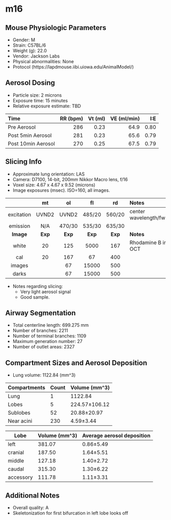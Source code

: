# m16

## Mouse Physiologic Parameters

  * Gender: M
  * Strain: C57BL/6
  * Weight (g): 22.0
  * Vendor: Jackson Labs
  * Physical abnormalities: None
  * Protocol (https://lapdmouse.iibi.uiowa.edu/AnimalModel/)

## Aerosol Dosing

  * Particle size: 2 microns
  * Exposure time: 15 minutes
  * Relative exposure estimate: TBD

  | Time              | RR (bpm) | Vt (ml) | VE (ml/min) | I:E  |
  |:------------------|---------:|--------:|------------:|-----:|
  |Pre Aerosol        | 286      | 0.23    | 64.9        | 0.80 |
  |Post 5min Aerosol  | 281      | 0.23    | 65.6        | 0.79 |
  |Post 10min Aerosol | 270      | 0.25    | 67.5        | 0.79 |

## Slicing Info

  * Approximate lung orientation: LAS
  * Camera: D7100, 14-bit, 200mm Nikkor Macro lens, f/16
  * Voxel size: 4.67 x 4.67 x 9.52 (microns)
  * Image exposures (msec). ISO=160, all images.

  |          |   mt   |   ol   |   fl   |   rd   |       Notes           |
  |:--------:|:------:|:------:|:------:|:------:|:----------------------|
  |excitation| UVND2  | UVND2  | 485/20 | 560/20 |center wavelength/fwhm |
  |emission  | N/A    |470/30  | 535/30 | 635/30 |                       |
  |**Image** |**Exp** |**Exp** |**Exp** |**Exp** |    **Notes**          |
  |white     |    20  |   125  |  5000  |   167  |Rhodamine B in OCT     |
  |cal       |    20  |   167  |    67  |   400  |                       |
  |images    |        |    67  | 15000  |   500  |                       |
  |darks     |        |    67  | 15000  |   500  |                       |

  * Notes regarding slicing:
    * Very light aerosol signal
    * Good sample.
    
## Airway Segmentation

  * Total centerline length: 699.275 mm
  * Number of branches: 2211
  * Number of terminal branches: 1109
  * Maximum generation number: 27
  * Number of outlet areas: 2327

## Compartment Sizes and Aerosol Deposition

  * Lung volume: 1122.84 (mm^3)

Compartments | Count | Volume (mm^3)
------------ | ----- | -------------
Lung         | 1 | 1122.84
Lobes        | 5 | 224.57±106.12
Sublobes     | 52 | 20.88±20.97
Near acini   | 230 | 4.59±3.44

Lobe      | Volume (mm^3) | Average aerosol deposition
--------- | ------------- | ----------------------
left | 381.07 | 0.86±5.49
cranial | 187.50 | 1.64±5.51
middle | 127.18 | 1.40±2.72
caudal | 315.30 | 1.30±6.22
accessory | 111.78 | 1.11±3.31

## Additional Notes

  * Overall quality: A
  * Skeletonization for first bifurcation in left lobe looks off
  
